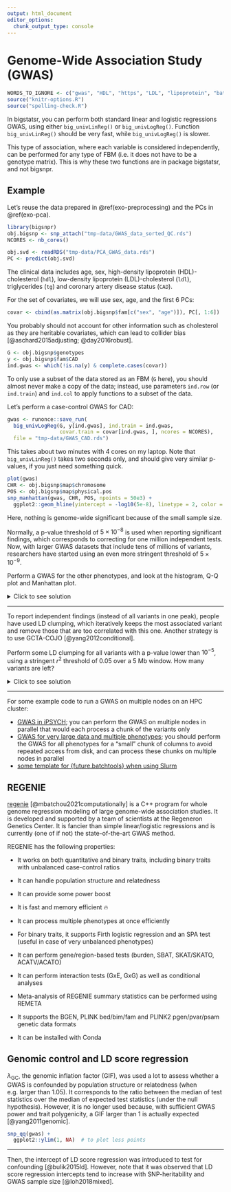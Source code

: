 ```yaml
---
output: html_document
editor_options: 
  chunk_output_type: console
---
```


# Genome-Wide Association Study (GWAS)

```r
WORDS_TO_IGNORE <- c("gwas", "HDL", "https", "LDL", "lipoprotein", "batchtools", "Slurm", "ACATO", "ACATV", "Conda", "GxE", "GxG", "Regeneron", "regenie", "REGENIE", "REMETA", "SBAT", "SKAT", "SKATO", "COJO", "GCTA", "GC", "HPC", "iteratively")
source("knitr-options.R")
source("spelling-check.R")
```

In bigstatsr, you can perform both standard linear and logistic regressions GWAS, using either `big_univLinReg()` or `big_univLogReg()`.
Function `big_univLinReg()` should be very fast, while `big_univLogReg()` is slower.

:::: {.infobox .info}
This type of association, where each variable is considered independently, can be performed for any type of FBM (i.e. it does not have to be a genotype matrix). This is why these two functions are in package bigstatsr, and not bigsnpr.
::::


## Example {#exo-gwas}

Let's reuse the data prepared in \@ref(exo-preprocessing) and the PCs in \@ref(exo-pca).

```r
library(bigsnpr)
obj.bigsnp <- snp_attach("tmp-data/GWAS_data_sorted_QC.rds")
NCORES <- nb_cores()
```


```r
obj.svd <- readRDS("tmp-data/PCA_GWAS_data.rds")
PC <- predict(obj.svd)
```

The clinical data includes age, sex, high-density lipoprotein (HDL)-cholesterol (`hdl`), low-density lipoprotein (LDL)-cholesterol (`ldl`), triglycerides (`tg`) and coronary artery disease status (`CAD`).

For the set of covariates, we will use sex, age, and the first 6 PCs:

```r
covar <- cbind(as.matrix(obj.bigsnp$fam[c("sex", "age")]), PC[, 1:6])
```

:::: {.infobox .caution}
You probably should not account for other information such as cholesterol as they are heritable covariates, which can lead to collider bias [@aschard2015adjusting; @day2016robust].
::::

```r
G <- obj.bigsnp$genotypes
y <- obj.bigsnp$fam$CAD
ind.gwas <- which(!is.na(y) & complete.cases(covar))
```

:::: {.infobox .caution}
To only use a subset of the data stored as an FBM (`G` here), you should almost never make a copy of the data; instead, use parameters `ind.row` (or `ind.train`) and `ind.col` to apply functions to a subset of the data.
::::

Let's perform a case-control GWAS for CAD:

```r
gwas <- runonce::save_run(
  big_univLogReg(G, y[ind.gwas], ind.train = ind.gwas,
                 covar.train = covar[ind.gwas, ], ncores = NCORES),
  file = "tmp-data/GWAS_CAD.rds")
```

:::: {.infobox .info}
This takes about two minutes with 4 cores on my laptop. Note that `big_univLinReg()` takes two seconds only, and should give very similar p-values, if you just need something quick.
::::

```r
plot(gwas)
CHR <- obj.bigsnp$map$chromosome
POS <- obj.bigsnp$map$physical.pos
snp_manhattan(gwas, CHR, POS, npoints = 50e3) +
  ggplot2::geom_hline(yintercept = -log10(5e-8), linetype = 2, color = "red")
```
Here, nothing is genome-wide significant because of the small sample size.

:::: {.infobox .info}
Normally, a p-value threshold of $5 \times 10^{-8}$ is used when reporting significant findings, which corresponds to correcting for one million independent tests. Now, with larger GWAS datasets that include tens of millions of variants, researchers have started using an even more stringent threshold of $5 \times 10^{-9}$.
:::: 

:::: {.infobox .exo}
Perform a GWAS for the other phenotypes, and look at the histogram, Q-Q plot and Manhattan plot.
::::

<details>
<summary>Click to see solution</summary>

```r
y2 <- obj.bigsnp$fam$hdl
ind.gwas2 <- which(!is.na(y2) & complete.cases(covar))
gwas2 <- big_univLinReg(G, y2[ind.gwas2], ind.train = ind.gwas2,
                        covar.train = covar[ind.gwas2, ], ncores = NCORES)
snp_manhattan(gwas2, CHR, POS, npoints = 50e3) +
  ggplot2::geom_hline(yintercept = -log10(5e-8), linetype = 2, color = "red")
```
</details>

***

To report independent findings (instead of all variants in one peak), people have used LD clumping, which iteratively keeps the most associated variant and remove those that are too correlated with this one. Another strategy is to use GCTA-COJO [@yang2012conditional].

:::: {.infobox .exo}
Perform some LD clumping for all variants with a p-value lower than $10^{-5}$, using a stringent $r^2$ threshold of 0.05 over a 5 Mb window. How many variants are left?
::::

<details>
<summary>Click to see solution</summary>

```r
lpval <- -predict(gwas)  # -log10(pval)
ind_keep <- snp_clumping(G, CHR, S = lpval, thr.r2 = 0.05,
                         size = 5e6, infos.pos = POS, 
                         exclude = which(lpval < -log10(1e-5)),
                         ncores = NCORES)
obj.bigsnp$map[ind_keep, ]

snp_manhattan(gwas, CHR, POS, npoints = 50e3, ind.highlight = ind_keep) +
  ggplot2::geom_hline(yintercept = -log10(5e-8), linetype = 2, color = "red") +
  ggplot2::geom_hline(yintercept = -log10(1e-5), linetype = 2, color = "blue")
```

</details>

***

For some example code to run a GWAS on multiple nodes on an HPC cluster:

- [GWAS in iPSYCH](https://github.com/privefl/bigsnpr-extdoc/blob/main/example-code/3-GWAS.R); you can perform the GWAS on multiple nodes in parallel that would each process a chunk of the variants only
- [GWAS for very large data and multiple phenotypes](https://github.com/privefl/UKBB-PGS/blob/main/code/run-GWAS-large.R); you should perform the GWAS for all phenotypes for a "small" chunk of columns to avoid repeated access from disk, and can process these chunks on multiple nodes in parallel
- [some template for {future.batchtools} when using Slurm](https://github.com/privefl/bigsnpr-extdoc/blob/main/example-code/batchtools.slurm.tmpl)


## REGENIE 

[regenie](https://rgcgithub.github.io/regenie/) [@mbatchou2021computationally] is a C++ program for whole genome regression modeling of large genome-wide association studies.
It is developed and supported by a team of scientists at the Regeneron Genetics Center.
It is fancier than simple linear/logistic regressions and is currently (one of if not) the state-of-the-art GWAS method.

REGENIE has the following properties:

- It works on both quantitative and binary traits, including binary traits with unbalanced case-control ratios

- It can handle population structure and relatedness

- It can provide some power boost
    
- It is fast and memory efficient 🔥

- It can process multiple phenotypes at once efficiently

- For binary traits, it supports Firth logistic regression and an SPA test (useful in case of very unbalanced phenotypes)

- It can perform gene/region-based tests (burden, SBAT, SKAT/SKATO, ACATV/ACATO)

- It can perform interaction tests (GxE, GxG) as well as conditional analyses

- Meta-analysis of REGENIE summary statistics can be performed using REMETA
    
- It supports the BGEN, PLINK bed/bim/fam and PLINK2 pgen/pvar/psam genetic data formats

- It can be installed with Conda


## Genomic control and LD score regression

$\lambda_\text{GC}$, the genomic inflation factor (GIF), was used a lot to assess whether a GWAS is confounded by population structure or relatedness (when e.g. larger than 1.05).
It corresponds to the ratio between the median of test statistics over the median of expected test statistics (under the null hypothesis).
However, it is no longer used because, with sufficient GWAS power and trait polygenicity, a GIF larger than 1 is actually expected [@yang2011genomic].

```r
snp_qq(gwas) + 
  ggplot2::ylim(1, NA)  # to plot less points
```

***

Then, the intercept of LD score regression was introduced to test for confounding [@bulik2015ld]. 
However, note that it was observed that LD score regression intercepts tend to increase with SNP-heritability and GWAS sample size [@loh2018mixed].
